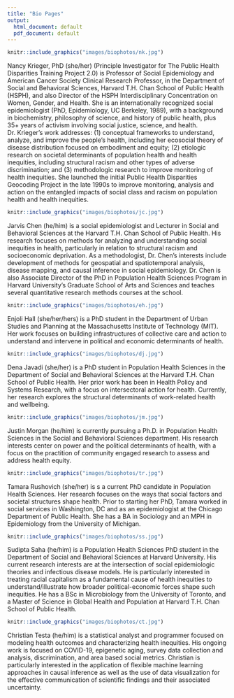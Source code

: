 ```yaml
---
title: "Bio Pages"
output:
  html_document: default
  pdf_document: default
---
```


```r
knitr::include_graphics("images/biophotos/nk.jpg")
```


Nancy Krieger, PhD (she/her) (Principle Investigator for The Public Health
Disparities Training Project 2.0) is Professor of Social Epidemiology and American Cancer
Society Clinical Research Professor, in the Department of Social and Behavioral Sciences,
Harvard T.H. Chan School of Public Health (HSPH), and also Director of the HSPH
Interdisciplinary Concentration on Women, Gender, and Health. She is an internationally
recognized social epidemiologist (PhD, Epidemiology, UC Berkeley, 1989), with a
background in biochemistry, philosophy of science, and history of public health, plus 35+
years of activism involving social justice, science, and health. Dr. Krieger’s work
addresses: (1) conceptual frameworks to understand, analyze, and improve the people’s
health, including her ecosocial theory of disease distribution focused on embodiment
and equity; (2) etiologic research on societal determinants of population health and
health inequities, including structural racism and other types of adverse discrimination;
and (3) methodologic research to improve monitoring of health inequities. She launched
the initial Public Health Disparities Geocoding Project in the late 1990s to improve
monitoring, analysis and action on the entangled impacts of social class and racism on
population health and health inequities.

```r
knitr::include_graphics("images/biophotos/jc.jpg")
```

Jarvis Chen (he/him) is a social epidemiologist and Lecturer in Social and Behavioral
Sciences at the Harvard T.H. Chan School of Public Health. His research focuses on
methods for analyzing and understanding social inequities in health, particularly in
relation to structural racism and socioeconomic deprivation. As a methodologist, Dr.
Chen's interests include development of methods for geospatial and spatiotemporal
analysis, disease mapping, and causal inference in social epidemiology. Dr. Chen is also
Associate Director of the PhD in Population Health Sciences Program in Harvard
University's Graduate School of Arts and Sciences and teaches several quantitative
research methods courses at the school.

```r
knitr::include_graphics("images/biophotos/eh.jpg")
```

Enjoli Hall (she/her/hers) is a PhD student in the Department of Urban Studies and
Planning at the Massachusetts Institute of Technology (MIT). Her work focuses on
building infrastructures of collective care and action to understand and intervene in
political and economic determinants of health.

```r
knitr::include_graphics("images/biophotos/dj.jpg")
```

Dena Javadi (she/her) is a PhD student in Population Health Sciences in the
Department of Social and Behavioral Sciences at the Harvard T.H. Chan School of Public
Health. Her prior work has been in Health Policy and Systems Research, with a focus on
intersectoral action for health. Currently, her research explores the structural
determinants of work-related health and wellbeing.

```r
knitr::include_graphics("images/biophotos/jm.jpg")
```

Justin Morgan (he/him) is currently pursuing a Ph.D. in Population Health Sciences
in the Social and Behavioral Sciences department. His research interests center on
power and the political determinants of health, with a focus on the practition of
community engaged research to assess and address health equity.

```r
knitr::include_graphics("images/biophotos/tr.jpg")
```

Tamara Rushovich (she/her) is s a current PhD candidate in Population Health Sciences. 
Her research focuses on the ways that social factors and societal structures shape health. 
Prior to starting her PhD, Tamara worked in social services in Washington, DC and as an 
epidemiologist at the Chicago Department of Public Health. She has a BA in Sociology 
and an MPH in Epidemiology from the University of Michigan.

```r
knitr::include_graphics("images/biophotos/ss.jpg")
```

Sudipta Saha (he/him) is a Population Health Sciences PhD student in the
Department of Social and Behavioral Sciences at Harvard University. His current
research interests are at the intersection of social epidemiologic theories and
infectious disease models. He is particularly interested in treating racial capitalism as
a fundamental cause of health inequities to understand/illustrate how broader
political-economic forces shape such inequities. He has a BSc in Microbiology from the
University of Toronto, and a Master of Science in Global Health and Population at
Harvard T.H. Chan School of Public Health.

```r
knitr::include_graphics("images/biophotos/ct.jpg")
```

Christian Testa (he/him) is a statistical analyst and programmer focused on
modeling health outcomes and characterizing health inequities. His ongoing work is
focused on COVID-19, epigenetic aging, survey data collection and analysis,
discrimination, and area based social metrics. Christian is particularly interested in
the application of flexible machine learning approaches in causal inference as well
as the use of data visualization for the effective communication of scientific findings
and their associated uncertainty. 